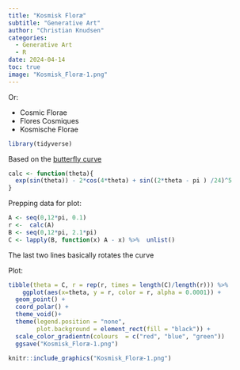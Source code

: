 ```yaml
---
title: "Kosmisk Floræ"
subtitle: "Generative Art"
author: "Christian Knudsen"
categories:
  - Generative Art
  - R
date: 2024-04-14
toc: true
image: "Kosmisk_Floræ-1.png"
---
```

Or:

- Cosmic Florae
- Flores Cosmiques
- Kosmische Florae


```r
library(tidyverse)
```

Based on the [butterfly curve](https://en.wikipedia.org/wiki/Butterfly_curve_(transcendental))
```r
calc <- function(theta){
  exp(sin(theta)) - 2*cos(4*theta) + sin((2*theta - pi ) /24)^5
}
```

Prepping data for plot:

```r
A <- seq(0,12*pi, 0.1)
r <-  calc(A)
B <- seq(0,12*pi, 2.1*pi)
C <- lapply(B, function(x) A - x) %>%  unlist()
```

The last two lines basically rotates the curve

Plot:
```r
tibble(theta = C, r = rep(r, times = length(C)/length(r))) %>% 
    ggplot(aes(x=theta, y = r, color = r, alpha = 0.0001)) +
  geom_point() +
  coord_polar() +
  theme_void()+
  theme(legend.position = "none",
        plot.background = element_rect(fill = "black")) +
  scale_color_gradientn(colours  = c("red", "blue", "green")) 
  ggsave("Kosmisk_Floræ-1.png")
```

```r
knitr::include_graphics("Kosmisk_Floræ-1.png")
```


